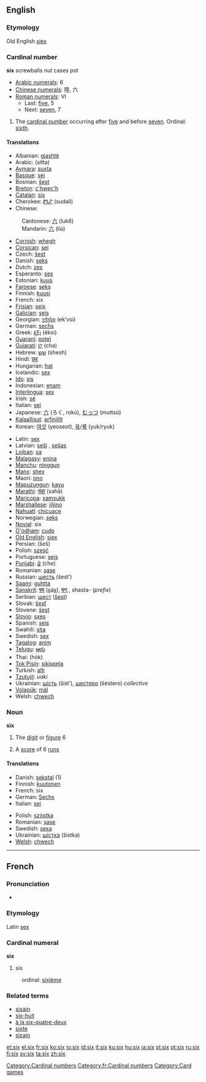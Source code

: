 ==English==
{{rank|sun|cut|everything|498|six|comes|stand|past}}
===Etymology===
Old English [[siex]]
===Cardinal number===
'''six'''
screwballs nut cases pot
*[[w:Arabic numerals|Arabic numerals]]: 6
*[[w:Chinese numerals|Chinese numerals]]: 陸, 六
*[[w:Roman numerals|Roman numerals]]: VI
**Last: [[five]], 5
**Next: [[seven]], 7

# The [[cardinal number]] occurring after [[five]] and before [[seven]]. Ordinal: [[sixth]].

====Translations====
{{top}}
*Albanian: [[gjashtë]]
*Arabic: {{ARchar|[[ستة|ستّة]]}} (sítta)
*[[Aymara]]: [[suxta]]
*[[Basque]]: [[sei]]
*Bosnian: [[šest]]
*[[Breton]]: [[c'hwec'h]]
*[[Catalan]]: [[sis]]
*Cherokee: [[ᏑᏓᎵ]] (sudali)
*Chinese:
:Cantonese: [[六]] (luk6)
:Mandarin: [[六]] (liù)
*[[Cornish]]: [[whegh]]
*[[Corsican]]: [[sei]]
*Czech: [[šest]]
*Danish: [[seks]]
*Dutch: [[zes]]
*Esperanto: [[ses]]
*Estonian: [[kuus]]
*[[Faroese]]: [[seks]]
*Finnish: [[kuusi]]
*French: six
*[[Frisian]]: [[seis]]
*[[Galician]]: [[seis]]
*Georgian: [[ექვსი]] (ek‘vsi)
*German: [[sechs]]
*Greek: [[έξι]] (éksi)
*[[Guaraní]]: [[poteĩ]]
*[[Gujarati]]: [[છ]] (cha)
*Hebrew: [[שש]] (shesh)
*Hindi: [[छह]]
*Hungarian: [[hat]]
*Icelandic: [[sex]]
*[[Ido]]: [[sis]]
*Indonesian: [[enam]]
*[[Interlingua]]: [[sex]]
*Irish: [[sé]]
*Italian: [[sei]]
*Japanese: [[六]] (ろく, rokú), [[むっつ]] (muttsú)
*[[Kalaallisut]]: [[arfinillit]]
*Korean: [[여섯]] (yeoseot), [[육]]/[[륙]] (yuk/ryuk)
{{mid}}
*Latin: [[sex]]
*Latvian: [[seši]] {{m}}, [[sešas]] {{f}}
*[[Lojban]]: [[xa]]
*[[Malagasy]]: [[enina]]
*[[Manchu]]: [[ninggun]]
*[[Manx]]: [[shey]]
*Maori: [[ono#Maori|ono]]
*[[Mapuzungun]]: [[kayu]]
*[[Marathi]]: [[सहा]] (sahā)
*[[Maricopa]]: [[xamxukk]]
*[[Marshallese]]: [[jiljino]]
*[[Nahuatl]]: [[chicuace]]
*Norwegian: [[seks]]
*[[Novial]]: six
*[[O'odham]]: [[cudp]]
*[[Old English]]: [[siex]]
*Persian: {{FAchar|[[شش|شِش]]}} (šeš)
*Polish: [[sześć]]
*Portuguese: [[seis]]
*[[Punjabi]]: [[ਛੇ]] (che)
*Romanian: [[şase]]
*Russian: [[шесть]] (šest’)
*[[Saami]]: [[guhtta]]
*[[Sanskrit]]: [[षष्]] (<u>s</u>á<u>s</u>), [[षण्]] {{Unicode|(ṣaṇ)}}, shasta- (''prefix'')
*Serbian: [[шест]] ([[šest]])
*Slovak: [[šesť]]
*Slovene: [[šest]]
*[[Slovio]]: [[sxes]]
*Spanish: [[seis]]
*Swahili: [[sita]]
*Swedish: [[sex]]
*[[Tagalog]]: [[anim]]
*[[Telugu]]: [[ఆరు]]
*Thai: {{THchar|[[หก]]}} (hòk)
*[[Tok Pisin]]: [[sikispela]]
*Turkish: [[altı]]
*[[Tzutujil]]: ''uaki''
*Ukrainian: [[шість]] (šіst’), [[шестеро]] (šéstero) ''collective'' 
*[[Volapük]]: [[mäl]]
*Welsh: [[chwech]]
{{bottom}}

===Noun===
'''six'''

# The [[digit]] or [[figure]] 6
# {{Cricket}} A [[score]] of 6 [[run]]s

====Translations====
{{top}}
*Danish: [[sekstal]] {{n}} (1)
*Finnish: [[kuutonen]]
*French: six {{m}}
*German: [[Sechs]] {{f}}
*Italian: [[sei]] {{m}}
{{mid}}
*Polish: [[szóstka]] {{f}}
*Romanian: [[şase]] {{m}}
*Swedish: [[sexa]]
*Ukrainian: [[шістка]] (šístka) {{f}}
*[[Welsh]]: [[chwech]]
{{bottom}}

----
==French==
===Pronunciation===
*{{audio|Fr-Six-fr-Paris.ogg|Audio (FR)}}
===Etymology===
Latin [[sex]]
===Cardinal numeral===
'''six'''
# six
:ordinal: [[sixième]]

===Related terms===
*[[sixain]]
*[[six-huit]]
*[[à la six-quatre-deux]]
*[[sixte]]
*[[sizain]]

[[Category:Cardinal numbers]]
[[Category:fr:Cardinal numbers]]
[[Category:Card games]]

[[et:six]]
[[el:six]]
[[fr:six]]
[[ko:six]]
[[io:six]]
[[id:six]]
[[it:six]]
[[ku:six]]
[[hu:six]]
[[ja:six]]
[[pl:six]]
[[pt:six]]
[[ru:six]]
[[fi:six]]
[[sv:six]]
[[ta:six]]
[[zh:six]]